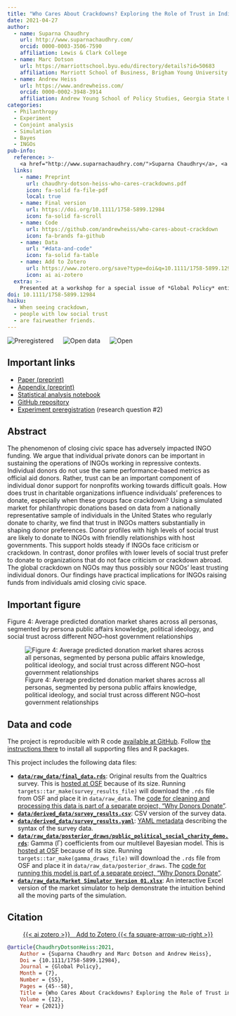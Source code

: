 ```yaml
---
title: "Who Cares About Crackdowns? Exploring the Role of Trust in Individual Philanthropy"
date: 2021-04-27
author:
  - name: Suparna Chaudhry
    url: http://www.suparnachaudhry.com/
    orcid: 0000-0003-3506-7590
    affiliation: Lewis & Clark College
  - name: Marc Dotson
    url: https://marriottschool.byu.edu/directory/details?id=50683
    affiliation: Marriott School of Business, Brigham Young University
  - name: Andrew Heiss
    url: https://www.andrewheiss.com/
    orcid: 0000-0002-3948-3914
    affiliation: Andrew Young School of Policy Studies, Georgia State University
categories: 
  - Philanthropy
  - Experiment
  - Conjoint analysis
  - Simulation
  - Bayes
  - INGOs
pub-info:
  reference: >-
    <a href="http://www.suparnachaudhry.com/">Suparna Chaudhry</a>, <a href="https://marriottschool.byu.edu/directory/details?id=50683">Marc Dotson</a>, and <strong>Andrew Heiss</strong>, “Who Cares About Crackdowns? Exploring the Role of Trust in Individual Philanthropy,” <em>Global Policy</em> 12, no. S5 (July 2021): 45–58, doi: <a href="https://doi.org/10.1111/1758-5899.12984"><code>10.1111/1758-5899.12984</code></a>
  links:
    - name: Preprint
      url: chaudhry-dotson-heiss-who-cares-crackdowns.pdf
      icon: fa-solid fa-file-pdf
      local: true
    - name: Final version
      url: https://doi.org/10.1111/1758-5899.12984
      icon: fa-solid fa-scroll
    - name: Code
      url: https://github.com/andrewheiss/who-cares-about-crackdown
      icon: fa-brands fa-github
    - name: Data
      url: "#data-and-code"
      icon: fa-solid fa-table
    - name: Add to Zotero
      url: https://www.zotero.org/save?type=doi&q=10.1111/1758-5899.12984
      icon: ai ai-zotero
  extra: >-
    Presented at a workshop for a special issue of *Global Policy* entitled “Restricting NGOs: From Pushback to Accommodation,” University of Amsterdam, The Netherlands, June 2020 (held online due to COVID-19)
doi: 10.1111/1758-5899.12984
haiku:
  - When seeing crackdown,
  - people with low social trust
  - are fairweather friends.
---
```


![Preregistered](preregistered_large_color.png) &emsp; ![Open data](data_large_color.png) &emsp; ![Open](materials_large_color.png)

## Important links

- [Paper (preprint)](chaudhry-dotson-heiss-who-cares-crackdowns.pdf)
- [Appendix (preprint)](chaudhry-dotson-heiss-who-cares-crackdowns-appendix.pdf)
- [Statistical analysis notebook](https://stats.andrewheiss.com/who-cares-about-crackdowns/)
- [GitHub repository](https://github.com/andrewheiss/who-cares-about-crackdown)
- [Experiment preregistration](https://osf.io/hsbyd) (research question #2)


## Abstract

The phenomenon of closing civic space has adversely impacted INGO funding. We argue that individual private donors can be important in sustaining the operations of INGOs working in repressive contexts. Individual donors do not use the same performance-based metrics as official aid donors. Rather, trust can be an important component of individual donor support for nonprofits working towards difficult goals. How does trust in charitable organizations influence individuals’ preferences to donate, especially when these groups face crackdown? Using a simulated market for philanthropic donations based on data from a nationally representative sample of individuals in the United States who regularly donate to charity, we find that trust in INGOs matters substantially in shaping donor preferences. Donor profiles with high levels of social trust are likely to donate to INGOs with friendly relationships with host governments. This support holds steady if INGOs face criticism or crackdown. In contrast, donor profiles with lower levels of social trust prefer to donate to organizations that do not face criticism or crackdown abroad. The global crackdown on NGOs may thus possibly sour NGOs’ least trusting individual donors. Our findings have practical implications for INGOs raising funds from individuals amid closing civic space.


## Important figure

Figure 4: Average predicted donation market shares across all personas, segmented by persona public affairs knowledge, political ideology, and social trust across different NGO–host government relationships

![Figure 4: Average predicted donation market shares across all personas, segmented by persona public affairs knowledge, political ideology, and social trust across different NGO–host government relationships](who-cares_fig4.png)


## Data and code

The project is reproducible with R code [available at GitHub](https://github.com/andrewheiss/who-cares-about-crackdown). Follow [the instructions there](https://github.com/andrewheiss/who-cares-about-crackdown#how-to-download-and-replicate) to install all supporting files and R packages.

This project includes the following data files:

- [**`data/raw_data/final_data.rds`**](https://osf.io/n2hwm/): Original results from the Qualtrics survey. This is [hosted at OSF](https://osf.io/n2hwm/) because of its size. Running `targets::tar_make(survey_results_file)` will download the `.rds` file from OSF and place it in `data/raw_data`. The [code for cleaning and processing this data is part of a separate project, "Why Donors Donate"](https://github.com/andrewheiss/why-donors-donate).
- [**`data/derived_data/survey_results.csv`**](https://github.com/andrewheiss/who-cares-about-crackdown/blob/master/data/derived_data/survey_results.csv): CSV version of the survey data.
- [**`data/derived_data/survey_results.yaml`**](https://github.com/andrewheiss/who-cares-about-crackdown/blob/master/data/derived_data/survey_results.yaml): [YAML metadata](https://csvy.org/) describing the syntax of the survey data.
- [**`data/raw_data/posterior_draws/public_political_social_charity_demo.rds`**](https://osf.io/msaz8/): Gamma (Γ) coefficients from our multilevel Bayesian model. This is [hosted at OSF](https://osf.io/msaz8/) because of its size. Running `targets::tar_make(gamma_draws_file)` will download the `.rds` file from OSF and place it in `data/raw_data/posterior_draws`. The [code for running this model is part of a separate project, "Why Donors Donate"](https://github.com/andrewheiss/why-donors-donate).
- [**`data/raw_data/Market Simulator Version 01.xlsx`**](https://github.com/andrewheiss/who-cares-about-crackdown/blob/master/data/raw_data/Market%20Simulator%20Version%2001.xlsx): An interactive Excel version of the market simulator to help demonstrate the intuition behind all the moving parts of the simulation.


## Citation

<p class="buttons" style="text-align:center;">
<a class="btn btn-danger" target="_blank" href="https://www.zotero.org/save?type=doi&q=10.1111/1758-5899.12984">{{< ai zotero >}}&emsp;Add to Zotero {{< fa square-arrow-up-right >}}</a>
</p>

```bibtex
@article{ChaudhryDotsonHeiss:2021,
    Author = {Suparna Chaudhry and Marc Dotson and Andrew Heiss},
    Doi = {10.1111/1758-5899.12984},
    Journal = {Global Policy},
    Month = {7},
    Number = {S5},
    Pages = {45--58},
    Title = {Who Cares About Crackdowns? Exploring the Role of Trust in Individual Philanthropy},
    Volume = {12},
    Year = {2021}}
```
